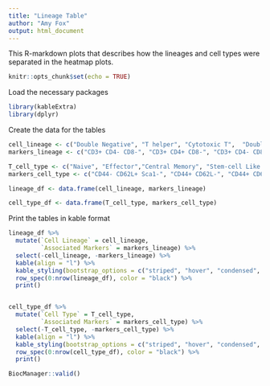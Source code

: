 ```yaml
---
title: "Lineage Table"
author: "Amy Fox"
output: html_document
---
```


This R-markdown plots that describes how the lineages and cell types were separated in the heatmap plots.

```r
knitr::opts_chunk$set(echo = TRUE)
```

Load the necessary packages
```r
library(kableExtra)
library(dplyr)
```

Create the data for the tables 
```r
cell_lineage <- c("Double Negative", "T helper", "Cytotoxic T",  "Double Positive")
markers_lineage <- c("CD3+ CD4- CD8-", "CD3+ CD4+ CD8-", "CD3+ CD4- CD8+", "CD3+ CD4+ CD8+")

T_cell_type <- c("Naive", "Effector","Central Memory", "Stem-cell Like Memory", "Resident")
markers_cell_type <- c("CD44- CD62L+ Sca1-", "CD44+ CD62L-", "CD44+ CD62L+", "CD44- CD62L+ Sca1+", "CD103+")

lineage_df <- data.frame(cell_lineage, markers_lineage)

cell_type_df <- data.frame(T_cell_type, markers_cell_type)
```

Print the tables in kable format
```r
lineage_df %>%
  mutate(`Cell Lineage` = cell_lineage,
         `Associated Markers` = markers_lineage) %>%
  select(-cell_lineage, -markers_lineage) %>%
  kable(align = "l") %>%
  kable_styling(bootstrap_options = c("striped", "hover", "condensed", "responsive")) %>%
  row_spec(0:nrow(lineage_df), color = "black") %>%
  print()


cell_type_df %>%
  mutate(`Cell Type` = T_cell_type,
         `Associated Markers` = markers_cell_type) %>%
  select(-T_cell_type, -markers_cell_type) %>%
  kable(align = "l") %>%
  kable_styling(bootstrap_options = c("striped", "hover", "condensed", "responsive")) %>%
  row_spec(0:nrow(cell_type_df), color = "black") %>%
  print()
```

```r
BiocManager::valid()
```